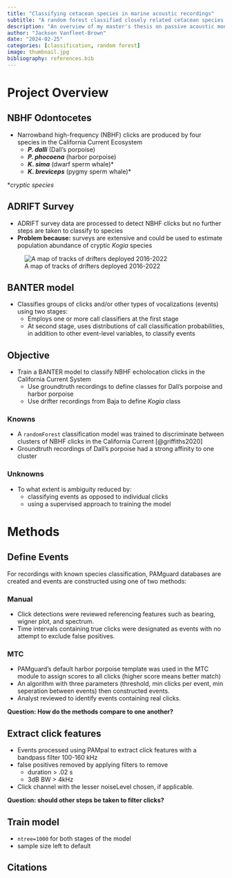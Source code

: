 ```yaml
---
title: "Classifying cetacean species in marine acoustic recordings"
subtitle: "A random forest classified closely related cetacean species using acoustic features of echolocation clicks"
description: "An overview of my master's thesis on passive acoustic monitoring of cetaceans in the California current."
author: "Jackson Vanfleet-Brown"
date: "2024-02-25"
categories: [classification, random forest]
image: thumbnail.jpg
bibliography: references.bib
---
```


# Project Overview

## NBHF Odontocetes

-   Narrowband high-frequency (NBHF) clicks are produced by four species in the California Current Ecosystem
    -   ***P. dalli*** (Dall's porpoise)
    -   ***P. phocoena*** (harbor porpoise)
    -   ***K. sima*** (dwarf sperm whale)\*
    -   ***K. breviceps*** (pygmy sperm whale)\*
    
\**cryptic species*

## ADRIFT Survey

-   ADRIFT survey data are processed to detect NBHF clicks but no further steps are taken to classify to species
-   **Problem because:** surveys are extensive and could be used to estimate population abundance of cryptic *Kogia* species

![A map of tracks of drifters deployed 2016-2022](drifts.png)

## BANTER model

-   Classifies groups of clicks and/or other types of vocalizations (events) using two stages:
    -   Employs one or more call classifiers at the first stage
    -   At second stage, uses distributions of call classification probabilities, in addition to other event-level variables, to classify events

## Objective

-   Train a BANTER model to classify NBHF echolocation clicks in the California Current System
    -   Use groundtruth recordings to define classes for Dall's porpoise and harbor porpoise
    -  Use drifter recordings from Baja to define *Kogia* class

### Knowns

- A `randomForest` classification model was trained to discriminate between clusters of NBHF clicks in the California Current [@griffiths2020]
- Groundtruth recordings of Dall's porpoise had a strong affinity to one cluster

### Unknowns

- To what extent is ambiguity reduced by:
  - classifying events as opposed to individual clicks
  - using a supervised approach to training the model

# Methods

## Define Events

For recordings with known species classification, PAMguard databases are created and events are constructed using one of two methods:

### Manual

-   Click detections were reviewed referencing features such as bearing, wigner plot, and spectrum.
- Time intervals containing true clicks were designated as events with no attempt to exclude false positives.

### MTC

-   PAMguard's default harbor porpoise template was used in the MTC module to assign scores to all clicks (higher score means better match)
-   An algorithm with three parameters (threshold, min clicks per event, min seperation between events) then constructed events.
-  Analyst reviewed to identify events containing real clicks.

**Question: How do the methods compare to one another?**

## Extract click features

-   Events processed using PAMpal to extract click features with a bandpass filter 100-160 kHz
-   false positives removed by applying filters to remove
    -   duration > .02 s
    -   3dB BW > 4kHz
-   Click channel with the lesser noiseLevel chosen, if applicable.

**Question: should other steps be taken to filter clicks?**

## Train model

- `ntree=1000` for both stages of the model
- sample size left to default

## Citations
